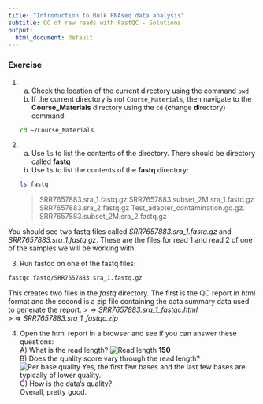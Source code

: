 ```yaml
---
title: "Introduction to Bulk RNAseq data analysis"
subtitle: QC of raw reads with FastQC - Solutions
output:
  html_document: default
---
```


### Exercise

1. 
      a) Check the location of the current directory using the command `pwd`  
      b) If the current directory is not
      `Course_Materials`, then navigate to the
      **Course_Materials** directory using the `cd` (**c**hange
      **d**irectory) command:  
```bash
cd ~/Course_Materials
```

2.   
      a) Use `ls` to list the contents of the directory. There should be directory
   called **fastq**    
      b) Use `ls` to list the contents of the **fastq** directory:  
```bash
ls fastq
```
> SRR7657883.sra_1.fastq.gz SRR7657883.subset_2M.sra_1.fastq.gz  
> SRR7657883.sra_2.fastq.gz Test_adapter_contamination.gq.gz.   
> SRR7657883.subset_2M.sra_2.fastq.gz    

You should see two fastq files called *SRR7657883.sra_1.fastq.gz* and 
*SRR7657883.sra_1.fastq.gz*. These are the files for read 1 and read 2
of one of the samples we will be working with.

 3. Run fastqc on one of the fastq files:  

```bash
fastqc fastq/SRR7657883.sra_1.fastq.gz  
```
 
This creates two files in the *fastq* directory. The first is the QC report in
html format and the second is a zip file containing the data summary data used
to generate the report.
> $\Rightarrow$ *SRR7657883.sra_1_fastqc.html*  
> $\Rightarrow$ *SRR7657883.sra_1_fastqc.zip*
  
4. Open the html report in a browser and see if you can answer these questions:  
          A) What is the read length? 
![Read length](images/02_Basic_Statistics.png)
             **150**  
          B) Does the quality score vary through the read length?  
![Per base quality](images/02_Sequence_Quality.png)
             Yes, the first few bases and the last few bases are typically
             of lower quality.  
          C) How is the data's quality?  
             Overall, pretty good.
